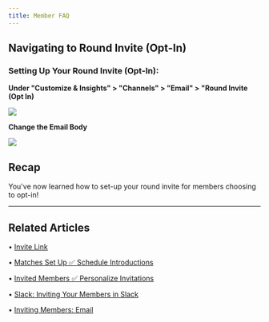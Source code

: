 ```yaml
---
title: Member FAQ
---
```


**Navigating to Round Invite (Opt-In)**
---------------------------------------

### Setting Up Your Round Invite (Opt-In):

**Under "Customize & Insights" > "Channels" > "Email" > "Round Invite (Opt In)**

![](/images/opt1.png)

**Change the Email Body**

![](/images/opt2.png)

Recap
-----

You've now learned how to set-up your round invite for members choosing to opt-in!

* * *

## Related Articles

• [Invite Link](/uploading-members/invite-link)

• [Matches Set Up ✅ Schedule Introductions](/getting-started/matches-setup)

• [Invited Members ✅ Personalize Invitations](/getting-started/invited-members)

• [Slack: Inviting Your Members in Slack](/setting-up-slack/invite-members)

• [Inviting Members: Email](/uploading-members/inviting-members-email)

